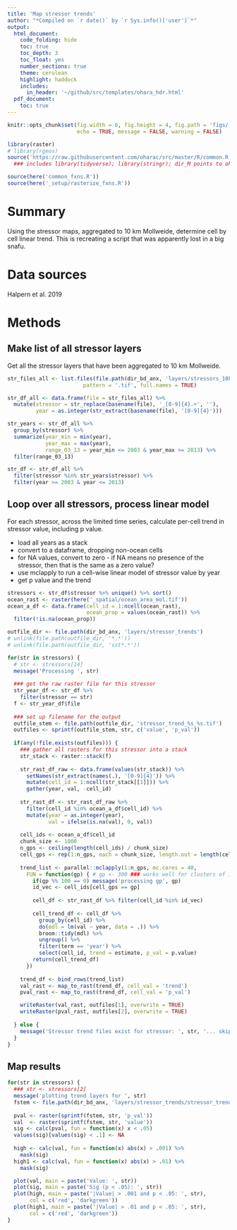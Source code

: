 ```yaml
---
title: 'Map stressor trends'
author: "*Compiled on `r date()` by `r Sys.info()['user']`*"
output: 
  html_document:
    code_folding: hide
    toc: true
    toc_depth: 3
    toc_float: yes
    number_sections: true
    theme: cerulean
    highlight: haddock
    includes: 
      in_header: '~/github/src/templates/ohara_hdr.html'
  pdf_document:
    toc: true
---
```


``` r

knitr::opts_chunk$set(fig.width = 6, fig.height = 4, fig.path = 'figs/',
                      echo = TRUE, message = FALSE, warning = FALSE)

library(raster)
# library(rgeos)
source('https://raw.githubusercontent.com/oharac/src/master/R/common.R')  ###
  ### includes library(tidyverse); library(stringr); dir_M points to ohi directory

source(here('common_fxns.R'))
source(here('_setup/rasterize_fxns.R'))

```

# Summary

Using the stressor maps, aggregated to 10 km Mollweide, determine cell by cell linear trend.  This is recreating a script that was apparently lost in a big snafu.

# Data sources

Halpern et al. 2019

# Methods

## Make list of all stressor layers

Get all the stressor layers that have been aggregated to 10 km Mollweide.

```r
str_files_all <- list.files(file.path(dir_bd_anx, 'layers/stressors_10km'),
                        pattern = '.tif', full.names = TRUE)

str_df_all <- data.frame(file = str_files_all) %>%
  mutate(stressor = str_replace(basename(file), '_[0-9]{4}.+', ''),
         year = as.integer(str_extract(basename(file), '[0-9]{4}')))

str_years <- str_df_all %>%
  group_by(stressor) %>%
  summarize(year_min = min(year),
            year_max = max(year),
            range_03_13 = year_min <= 2003 & year_max >= 2013) %>%
  filter(range_03_13)

str_df <- str_df_all %>%
  filter(stressor %in% str_years$stressor) %>%
  filter(year >= 2003 & year <= 2013)
```

## Loop over all stressors, process linear model

For each stressor, across the limited time series, calculate per-cell trend in stressor value, including p value.

* load all years as a stack
* convert to a dataframe, dropping non-ocean cells
* for NA values, convert to zero - if NA means no presence of the stressor, then that is the same as a zero value?
* use mclapply to run a cell-wise linear model of stressor value by year
* get p value and the trend


```r

stressors <- str_df$stressor %>% unique() %>% sort()
ocean_rast <- raster(here('_spatial/ocean_area_mol.tif'))
ocean_a_df <- data.frame(cell_id = 1:ncell(ocean_rast),
                         ocean_prop = values(ocean_rast)) %>%
  filter(!is.na(ocean_prop))

outfile_dir <- file.path(dir_bd_anx, 'layers/stressor_trends')
# unlink(file.path(outfile_dir, '*.*'))
# unlink(file.path(outfile_dir, 'sst*.*'))

for(str in stressors) {
  # str <- stressors[14]
  message('Processing ', str)
  
  ### get the raw raster file for this stressor
  str_year_df <- str_df %>%
    filter(stressor == str)
  f <- str_year_df$file
  
  ### set up filename for the output
  outfile_stem <- file.path(outfile_dir, 'stressor_trend_%s_%s.tif')
  outfiles <- sprintf(outfile_stem, str, c('value', 'p_val'))
  
  if(any(!file.exists(outfiles))) {
    ### gather all rasters for this stressor into a stack
    str_stack <- raster::stack(f)
    
    str_rast_df_raw <- data.frame(values(str_stack)) %>%
      setNames(str_extract(names(.), '[0-9]{4}')) %>%
      mutate(cell_id = 1:ncell(str_stack[[1]])) %>%
      gather(year, val, -cell_id) 
    
    str_rast_df <- str_rast_df_raw %>%
      filter(cell_id %in% ocean_a_df$cell_id) %>%
      mutate(year = as.integer(year),
             val = ifelse(is.na(val), 0, val))
    
    cell_ids <- ocean_a_df$cell_id
    chunk_size <- 1000
    n_gps <- ceiling(length(cell_ids) / chunk_size)
    cell_gps <- rep(1:n_gps, each = chunk_size, length.out = length(cell_ids))
    
    trend_list <- parallel::mclapply(1:n_gps, mc.cores = 40,
      FUN = function(gp) { # gp <- 300 ### works well for clusters of 1000 cells
        if(gp %% 100 == 0) message('processing gp', gp)
        id_vec <- cell_ids[cell_gps == gp]
        
        cell_df <- str_rast_df %>% filter(cell_id %in% id_vec)
        
        cell_trend_df <- cell_df %>% 
          group_by(cell_id) %>%
          do(mdl = lm(val ~ year, data = .)) %>%
          broom::tidy(mdl) %>%
          ungroup() %>%
          filter(term == 'year') %>%
          select(cell_id, trend = estimate, p_val = p.value)
        return(cell_trend_df)
      })
 
    trend_df <- bind_rows(trend_list)
    val_rast <- map_to_rast(trend_df, cell_val = 'trend')
    pval_rast <- map_to_rast(trend_df, cell_val = 'p_val')

    writeRaster(val_rast, outfiles[1], overwrite = TRUE)
    writeRaster(pval_rast, outfiles[2], overwrite = TRUE)
    
  } else {
    message('Stressor trend files exist for stressor: ', str, '... skipping!')
  }
}
```

## Map results

```r
for(str in stressors) {
  ### str <- stressors[2]
  message('plotting trend layers for ', str)
  fstem <- file.path(dir_bd_anx, 'layers/stressor_trends/stressor_trend_%s_%s.tif')
  
  pval <- raster(sprintf(fstem, str, 'p_val'))
  val  <- raster(sprintf(fstem, str, 'value'))
  sig <- calc(pval, fun = function(x) x < .05)
  values(sig)[values(sig) < .1] <- NA
  
  high <- calc(val, fun = function(x) abs(x) > .001) %>%
    mask(sig)
  high1 <- calc(val, fun = function(x) abs(x) > .01) %>%
    mask(sig)

  plot(val, main = paste('Value: ', str))
  plot(sig, main = paste('Sig (p < .05): ', str))
  plot(high, main = paste('|Value| > .001 and p < .05: ', str),
       col = c('red', 'darkgreen'))
  plot(high1, main = paste('|Value| > .01 and p < .05: ', str),
       col = c('red', 'darkgreen'))
}
```

